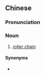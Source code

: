 {{also|滚子链}}
==Chinese==
{{zh-forms|s=滚子链|type=21}}

===Pronunciation===
{{zh-pron
|m=gǔnziliàn
|cat=n
}}

===Noun===
{{zh-noun}}

# [[roller chain]]

====Synonyms====
* {{zh-l|滾鏈}}